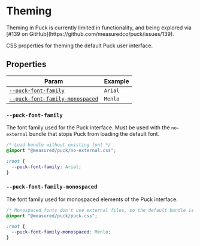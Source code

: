 
# Theming

<Callout type="info">
  Theming in Puck is currently limited in functionality, and being explored via
  [#139 on GitHub](https://github.com/measuredco/puck/issues/139).
</Callout>

CSS properties for theming the default Puck user interface.

## Properties

| Param                                                             | Example |
| ----------------------------------------------------------------- | ------- |
| [`--puck-font-family`](#--puck-font-family)                       | `Arial` |
| [`--puck-font-family-monospaced`](#--puck-font-family-monospaced) | `Menlo` |

### `--puck-font-family`

The font family used for the Puck interface. Must be used with the `no-external` bundle that stops Puck from loading the default font.

```css showLineNumbers copy
/* Load bundle without existing font */
@import "@measured/puck/no-external.css";

:root {
  --puck-font-family: Arial;
}
```

### `--puck-font-family-monospaced`

The font family used for monospaced elements of the Puck interface.

```css showLineNumbers copy
/* Monospaced fonts don't use external files, so the default bundle is safe */
@import "@measured/puck/puck.css";

:root {
  --puck-font-family-monospaced: Menlo;
}
```

